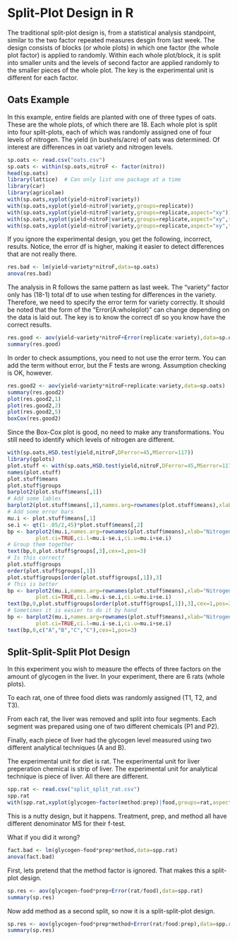 Split-Plot Design in R
========================================================

The traditional split-plot design is, from a statistical analysis standpoint, similar to the two factor repeated measures desgin from last week.  The design consists of blocks (or whole plots) in which one factor (the whole plot factor) is applied to randomly.  Within each whole plot/block, it is split into smaller units and the levels of second factor are applied randomly to the smaller pieces of the whole plot.  The key is the experimental unit is different for each factor.

## Oats Example

In this example, entire fields are planted with one of three types of oats.  These are the whole plots, of which there are 18.  Each whole plot is split into four split-plots, each of which was randomly assigned one of four levels of nitrogen.  The yield (in bushels/acre) of oats was determined.  Of interest are differences in oat variety and nitrogen levels.

```r
sp.oats <- read.csv("oats.csv")
sp.oats <- within(sp.oats,nitroF <- factor(nitro))
head(sp.oats)
library(lattice)  # Can only list one package at a time
library(car)
library(agricolae)
with(sp.oats,xyplot(yield~nitroF|variety))
with(sp.oats,xyplot(yield~nitroF|variety,groups=replicate))
with(sp.oats,xyplot(yield~nitroF|variety,groups=replicate,aspect="xy"))
with(sp.oats,xyplot(yield~nitroF|variety,groups=replicate,aspect="xy",type="o"))
with(sp.oats,xyplot(yield~nitroF|variety,groups=replicate,aspect="xy",type="a"))
```

If you ignore the experimental design, you get the following, incorrect, results.  Notice, the error df is higher, making it easier to detect differences that are not really there.

```r
res.bad <- lm(yield~variety*nitroF,data=sp.oats) 
anova(res.bad)
```


The analysis in R follows the same pattern as last week.  The "variety" factor only has (18-1) total df to use when testing for differences in the variety.  Therefore, we need to specify the error term for variety correctly.  It should be noted that the form of the "Error(A:wholeplot)" can change depending on the data is laid out.  The key is to know the correct df so you know have the correct results.

```r
res.good <- aov(yield~variety*nitroF+Error(replicate:variety),data=sp.oats)
summary(res.good)
```

In order to check assumptions, you need to not use the error term.  You can add the term without error, but the F tests are wrong.  Assumption checking is OK, however.

```r
res.good2 <- aov(yield~variety*nitroF+replicate:variety,data=sp.oats)
summary(res.good2)
plot(res.good2,1)
plot(res.good2,2)
plot(res.good2,5)
boxCox(res.good2)
```

Since the Box-Cox plot is good, no need to make any transformations.  You still need to identify which levels of nitrogen are different.

```r
with(sp.oats,HSD.test(yield,nitroF,DFerror=45,MSerror=117))
library(gplots)
plot.stuff <- with(sp.oats,HSD.test(yield,nitroF,DFerror=45,MSerror=117))
names(plot.stuff)
plot.stuff$means
plot.stuff$groups
barplot2(plot.stuff$means[,1]) 
# Add some lables
barplot2(plot.stuff$means[,1],names.arg=rownames(plot.stuff$means),xlab="Nitrogen",ylab="Yield per Acre")
# Add some error bars
mu.i <- plot.stuff$means[,1]
se.i <- qt(1-.05/2,45)*plot.stuff$means[,2]
bp <- barplot2(mu.i,names.arg=rownames(plot.stuff$means),xlab="Nitrogen",ylab="Yield per Acre",
         plot.ci=TRUE,ci.l=mu.i-se.i,ci.u=mu.i+se.i)
# Group them together
text(bp,0,plot.stuff$groups[,3],cex=1,pos=3)
# Is this correct?
plot.stuff$groups
order(plot.stuff$groups[,1])
plot.stuff$groups[order(plot.stuff$groups[,1]),3]
# This is better
bp <- barplot2(mu.i,names.arg=rownames(plot.stuff$means),xlab="Nitrogen",ylab="Yield per Acre",
         plot.ci=TRUE,ci.l=mu.i-se.i,ci.u=mu.i+se.i)
text(bp,0,plot.stuff$groups[order(plot.stuff$groups[,1]),3],cex=1,pos=3)
# Sometimes it is easier to do it by hand
bp <- barplot2(mu.i,names.arg=rownames(plot.stuff$means),xlab="Nitrogen",ylab="Yield per Acre",
         plot.ci=TRUE,ci.l=mu.i-se.i,ci.u=mu.i+se.i)
text(bp,0,c("A","B","C","C"),cex=1,pos=3)
```

## Split-Split-Split Plot Design

In this experiment you wish to measure the effects of three factors on the amount of glycogen in the liver.  In your experiment, there are 6 rats (whole plots).

To each rat, one of three food diets was randomly assigned (T1, T2, and T3).

From each rat, the liver was removed and split into four segments.  Each segment was prepared using one of two different chemicals (P1 and P2).

Finally, each piece of liver had the glycogen level measured using two different analytical techniques (A and B).

The experimental unit for diet is rat.  The experimental unit for liver preperation chemical is strip of liver.  The experimental unit for analytical technique is piece of liver.  All there are different.




```r
spp.rat <- read.csv("split_split_rat.csv")
spp.rat
with(spp.rat,xyplot(glycogen~factor(method:prep)|food,groups=rat,aspect="xy"))
```

This is a nutty design, but it happens.  Treatment, prep, and method all have different denominator MS for their f-test.

What if you did it wrong?

```r
fact.bad <- lm(glycogen~food*prep*method,data=spp.rat)
anova(fact.bad)
```

First, lets pretend that the method factor is ignored.  That makes this a split-plot design.

```r
sp.res <- aov(glycogen~food*prep+Error(rat/food),data=spp.rat)
summary(sp.res)
```

Now add method as a second split, so now it is a split-split-plot design.

```r
sp.res <- aov(glycogen~food*prep*method+Error(rat/food:prep),data=spp.rat)
summary(sp.res)
```


